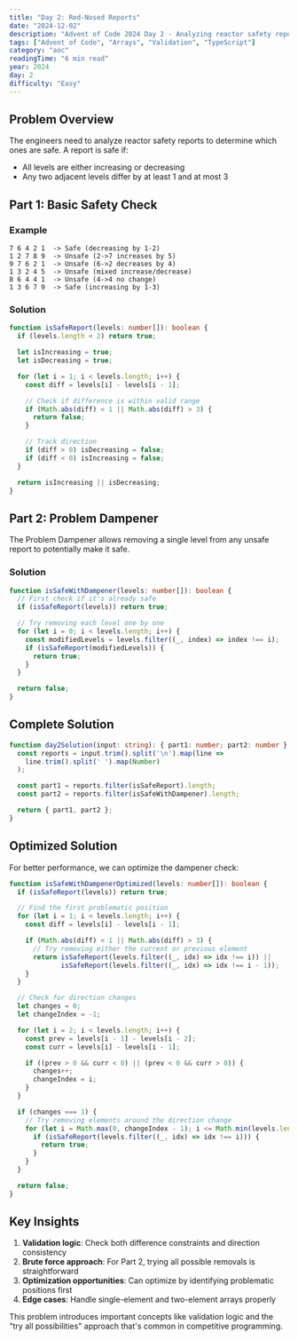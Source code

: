 ```yaml
---
title: "Day 2: Red-Nosed Reports"
date: "2024-12-02"
description: "Advent of Code 2024 Day 2 - Analyzing reactor safety reports for safe and unsafe levels"
tags: ["Advent of Code", "Arrays", "Validation", "TypeScript"]
category: "aoc"
readingTime: "6 min read"
year: 2024
day: 2
difficulty: "Easy"
---
```


## Problem Overview

The engineers need to analyze reactor safety reports to determine which ones are safe. A report is safe if:
- All levels are either increasing or decreasing
- Any two adjacent levels differ by at least 1 and at most 3

## Part 1: Basic Safety Check

### Example

```
7 6 4 2 1  -> Safe (decreasing by 1-2)
1 2 7 8 9  -> Unsafe (2->7 increases by 5)
9 7 6 2 1  -> Unsafe (6->2 decreases by 4)
1 3 2 4 5  -> Unsafe (mixed increase/decrease)
8 6 4 4 1  -> Unsafe (4->4 no change)
1 3 6 7 9  -> Safe (increasing by 1-3)
```

### Solution

```typescript
function isSafeReport(levels: number[]): boolean {
  if (levels.length < 2) return true;

  let isIncreasing = true;
  let isDecreasing = true;

  for (let i = 1; i < levels.length; i++) {
    const diff = levels[i] - levels[i - 1];

    // Check if difference is within valid range
    if (Math.abs(diff) < 1 || Math.abs(diff) > 3) {
      return false;
    }

    // Track direction
    if (diff > 0) isDecreasing = false;
    if (diff < 0) isIncreasing = false;
  }

  return isIncreasing || isDecreasing;
}
```

## Part 2: Problem Dampener

The Problem Dampener allows removing a single level from any unsafe report to potentially make it safe.

### Solution

```typescript
function isSafeWithDampener(levels: number[]): boolean {
  // First check if it's already safe
  if (isSafeReport(levels)) return true;

  // Try removing each level one by one
  for (let i = 0; i < levels.length; i++) {
    const modifiedLevels = levels.filter((_, index) => index !== i);
    if (isSafeReport(modifiedLevels)) {
      return true;
    }
  }

  return false;
}
```

## Complete Solution

```typescript
function day2Solution(input: string): { part1: number; part2: number } {
  const reports = input.trim().split('\n').map(line =>
    line.trim().split(' ').map(Number)
  );

  const part1 = reports.filter(isSafeReport).length;
  const part2 = reports.filter(isSafeWithDampener).length;

  return { part1, part2 };
}
```

## Optimized Solution

For better performance, we can optimize the dampener check:

```typescript
function isSafeWithDampenerOptimized(levels: number[]): boolean {
  if (isSafeReport(levels)) return true;

  // Find the first problematic position
  for (let i = 1; i < levels.length; i++) {
    const diff = levels[i] - levels[i - 1];

    if (Math.abs(diff) < 1 || Math.abs(diff) > 3) {
      // Try removing either the current or previous element
      return isSafeReport(levels.filter((_, idx) => idx !== i)) ||
             isSafeReport(levels.filter((_, idx) => idx !== i - 1));
    }
  }

  // Check for direction changes
  let changes = 0;
  let changeIndex = -1;

  for (let i = 2; i < levels.length; i++) {
    const prev = levels[i - 1] - levels[i - 2];
    const curr = levels[i] - levels[i - 1];

    if ((prev > 0 && curr < 0) || (prev < 0 && curr > 0)) {
      changes++;
      changeIndex = i;
    }
  }

  if (changes === 1) {
    // Try removing elements around the direction change
    for (let i = Math.max(0, changeIndex - 1); i <= Math.min(levels.length - 1, changeIndex + 1); i++) {
      if (isSafeReport(levels.filter((_, idx) => idx !== i))) {
        return true;
      }
    }
  }

  return false;
}
```

## Key Insights

1. **Validation logic**: Check both difference constraints and direction consistency
2. **Brute force approach**: For Part 2, trying all possible removals is straightforward
3. **Optimization opportunities**: Can optimize by identifying problematic positions first
4. **Edge cases**: Handle single-element and two-element arrays properly

This problem introduces important concepts like validation logic and the "try all possibilities" approach that's common in competitive programming.